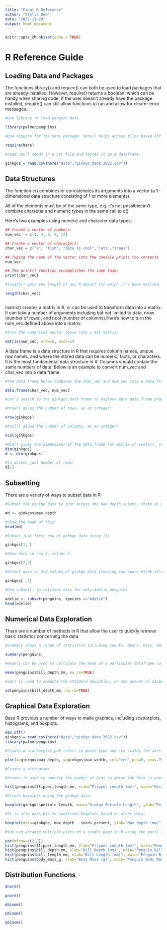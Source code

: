```yaml
---
title: "Final R Reference"
author: "Stella Dee"
date: "2022-11-29"
output: html_document
---
```


```r
knitr::opts_chunk$set(echo = TRUE)
```

# R Reference Guide {.tabset .tabset-pills}


## Loading Data and Packages

The functions library() and require() can both be used to load packages that are already installed. However, require() returns a boolean, which can be handy when sharing code; if the user doesn't already have the package installed, require() can still allow functions to run and allow for clearer error messages. 
```r
#Use library to load penguin data

library(palmerpenguins)

#Use require for the here package: here() helps access files based off the base RProject directory. To use, list subfolders in quotes:

require(here)

#read.csv() reads in a csv file and stores it as a dataframe. 

ginkgos = read.csv(here("data","ginkgo_data_2022.csv"))

```

## Data Structures

The function c() combines or concatenates its arguments into a vector (a 1-dimensional data structure consisting of 1 or more elements).

All of the elements must be of the same type, e.g. it's not possiblecan’t combine character and numeric types in the same call to c()

Here’s two examples using numeric and character data types:

```r
## Create a vector of numbers:
num_vec  = c(1, 4, 8, 9, 13)

## Create a vector of characters:
char_vec = c("a", "fish", "data is cool","cats","trees")

## Typing the name of the vector into the console prints the contents
num_vec

## The print() function accomplishes the same task:
print(char_vec)

#length() gets the length of any R object for which it's been defined, returning an integer of length 1:

length(char_vec)



```

matrix() creates a matrix in R, or can be used to transform data into a matrix. It can take a number of arguments including but not limited to data, nrow (number of rows), and ncol (number of columns).Here's how to turn the num_vec defined above into a matrix:

```r
#Turn the numerical vector above into a 5x1 matrix:

matrix(num_vec, nrow=5, ncol=1)
```

A data frame is a data structure in R that requires column names, unique row names, and where the stored data can be numeric, facts, or characters. It is the most fundamental data structure in R. Columns should contain the same numbers of data. Below is an example to convert num_vec and char_vec into a data frame:
```r
#The data frame below combines the char_vec and num_vec into a data frame. Note that the names of the lists/vectors become the column names by default, and row names are a numerical ordering of the elements: 

data.frame(char_vec, num_vec)

#Let's switch to the ginkgos data frame to explore more data.frame properties

#nrow() gives the number of rows, as an integer:

nrow(ginkgos)

#ncol() gives the number of columns, as an integer:

ncol(ginkgos)

#dim() gives the dimensions of the data.frame (or matrix or vector), returned as rows:
dim(ginkgos)
d <- dim(ginkgos)

#To access just number of rows:
d[1]
```

## Subsetting

There are a variety of ways to subset data in R:

```r
#Subset the ginkgo data to just access the max_depth column, store as variable to not take up whole window:

md <- ginkgos$max_depth

#Show the head of this:
head(md)

#Subset just first row of ginkgo data using []:

ginkgos[1, ]

#Show data in row 2, column 3

ginkgos[2,3]

#Select data in 3rd column of ginkgo data (leaving row space blank allows all rows in the 3rd column):

ginkgos[ ,3]

#Use subset() to retrieve data for only Adelie penguins

adelie <- subset(penguins, species =="Adelie")
head(adelie)

```

## Numerical Data Exploration

There are a number of methods in R that allow the user to quickly retrieve basic statistics concerning the data. 

```r
#Summary shows a range of statistics including counts, means, mins, maxes, and medians for each column of a dataframe:

summary(penguins)

#mean() can be used to calculate the mean of a particular dataframe column. na.rm=TRUE is used to remove empty cells

mean(penguins$bill_depth_mm, na.rm=TRUE)

#sd() is used to compute the standard deviation, or the amount of dispersion of the data. Lower standard deviation means values are clustered closer to the mean. 

sd(penguins$bill_depth_mm, na.rm=TRUE)

```

## Graphical Data Exploration

Base R provides a number of ways to make graphics, including scatterplots, histograms, and boxplots. 


```r
dev.off()
ginkgos = read.csv(here("data","ginkgo_data_2022.csv"))
library(palmerpenguins)

#Create a scatterplot-pch refers to point type and cex scales the axes labels (in this case to 75% of default)

plot(x=ginkgos$max_depth, y=ginkgos$max_width, col="red",pch=9, cex=.75, main="Ginkgo Leaf Depth By Width", xlab="Max Depth (mm)", ylab="Max Width (mm)", xlim=c(19,95), ylim=c(19,130))

#Create a histogram:

#breaks is used to specify the number of bins in which the data is presented

hist(penguins$flipper_length_mm, xlab="Flipper Length (mm)", main="Histogram of Penguin Flipper Lengths", breaks=6)

#Create boxplots using the ginkgo data:

boxplot(ginkgos$petiole_length, main="Ginkgo Petiole Length", ylab="Petiole Length (mm)")

#It is also possible to condition boxplots based on other data:

boxplot(data=ginkgos, max_depth ~ seeds_present, ylab="Max Depth (mm)", xlab="Seeds Present", main="Ginkgo Leaf Depth from Trees \n with and without Seeds Found", cex=.5, ylim=c(20,100))

#You can arrange multiple plots on a single page in R using the par() function to set rows and columns for display:

par(mfrow=c(2,2))
hist(penguins$flipper_length_mm, xlab="Flipper Length (mm)", main="Penguin Flipper Length", breaks=6)
hist(penguins$bill_depth_mm, xlab="Bill Depth (mm)", main="Penguin Bill Depth", breaks=6)
hist(penguins$bill_length_mm, xlab="Bill Length (mm)", main="Penguin Bill Length", breaks=6)
hist(penguins$body_mass_g, xlab="Body Mass (g)", main="Penguin Body Mass", breaks=6)
```

## Distribution Functions

```r
dnorm()

pnorm()

dbinom()

pbinom()

qbinom()


```

